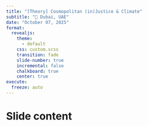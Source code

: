 ```yaml
---
title: "[Theory] Cosmopolitan (in)Justice & Climate"
subtitle: "📍 Dubai, UAE"
date: "October 07, 2025"
format: 
  revealjs:
    theme:
      - default
    css: custom.scss
    transition: fade
    slide-number: true
    incremental: false 
    chalkboard: true
    center: true
execute:
  freeze: auto
---
```


# Slide content
